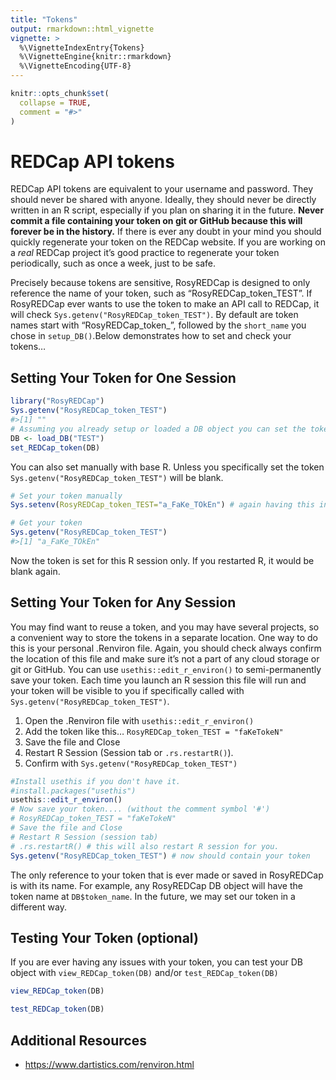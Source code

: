 ```yaml
---
title: "Tokens"
output: rmarkdown::html_vignette
vignette: >
  %\VignetteIndexEntry{Tokens}
  %\VignetteEngine{knitr::rmarkdown}
  %\VignetteEncoding{UTF-8}
---
```


```r
knitr::opts_chunk$set(
  collapse = TRUE,
  comment = "#>"
)
```

# REDCap API tokens

REDCap API tokens are equivalent to your username and password. They should never be shared with anyone. Ideally, they should never be directly written in an R script, especially if you plan on sharing it in the future. **Never commit a file containing your token on git or GitHub because this will forever be in the history.** If there is ever any doubt in your mind you should quickly regenerate your token on the REDCap website. If you are working on a *real* REDCap project it's good practice to regenerate your token periodically, such as once a week, just to be safe.

Precisely because tokens are sensitive, RosyREDCap is designed to only reference the name of your token, such as "RosyREDCap_token_TEST". If RosyREDCap ever wants to use the token to make an API call to REDCap, it will check `Sys.getenv("RosyREDCap_token_TEST")`. By default are token names start with "RosyREDCap_token_", followed by the `short_name` you chose in `setup_DB()`.Below demonstrates how to set and check your tokens...

## Setting Your Token for One Session

```r
library("RosyREDCap")
Sys.getenv("RosyREDCap_token_TEST")
#>[1] ""
# Assuming you already setup or loaded a DB object you can set the token like this...
DB <- load_DB("TEST")
set_REDCap_token(DB)
```

You can also set manually with base R. Unless you specifically set the token `Sys.getenv("RosyREDCap_token_TEST")` will be blank.

```r
# Set your token manually
Sys.setenv(RosyREDCap_token_TEST="a_FaKe_TOkEn") # again having this in a script is not advised but possible

# Get your token
Sys.getenv("RosyREDCap_token_TEST")
#>[1] "a_FaKe_TOkEn"
```

Now the token is set for this R session only. If you restarted R, it would be blank again.

## Setting Your Token for Any Session

You may find want to reuse a token, and you may have several projects, so a convenient way to store the tokens in a separate location. One way to do this is your personal .Renviron file. Again, you should check always confirm the location of this file and make sure it's not a part of any cloud storage or git or GitHub. You can use `usethis::edit_r_environ()` to semi-permanently save your token. Each time you launch an R session this file will run and your token will be visible to you if specifically called with `Sys.getenv("RosyREDCap_token_TEST")`.

1.  Open the .Renviron file with `usethis::edit_r_environ()`
2.  Add the token like this... `RosyREDCap_token_TEST = "faKeTokeN"`
3.  Save the file and Close
4.  Restart R Session (Session tab or `.rs.restartR()`).
5.  Confirm with `Sys.getenv("RosyREDCap_token_TEST")`

```r
#Install usethis if you don't have it.
#install.packages("usethis") 
usethis::edit_r_environ()
# Now save your token.... (without the comment symbol '#')
# RosyREDCap_token_TEST = "faKeTokeN"
# Save the file and Close
# Restart R Session (session tab)
# .rs.restartR() # this will also restart R session for you.
Sys.getenv("RosyREDCap_token_TEST") # now should contain your token
```

The only reference to your token that is ever made or saved in RosyREDCap is with its name. For example, any RosyREDCap DB object will have the token name at `DB$token_name`. In the future, we may set our token in a different way. 

## Testing Your Token (optional)

If you are ever having any issues with your token, you can test your DB object with `view_REDCap_token(DB)` and/or `test_REDCap_token(DB)`

```r

view_REDCap_token(DB)

test_REDCap_token(DB)

```

## Additional Resources

-   <https://www.dartistics.com/renviron.html>
